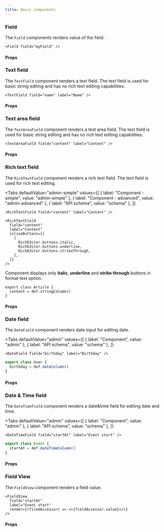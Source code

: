 ```yaml
---
title: Basic components
---
```



### Field

The `Field` components renders value of the field.

```tsx
<Field field="myField" />
```

#### Props

<PropsTable required>
  <SharedProps.field required />
  <SharedProps.defaultValue />
  <SharedProps.format />
  <SharedProps.isNonbearing />
  <SharedProps.key />
  <SharedProps.onBeforeUpdate />
  <SharedProps.onInitialize />
  <SharedProps.onUpdate />
</PropsTable>

### Text field

The `TextField` component renders a text field. The text field is used for basic string editing and has no rich text editing capabilities.

```tsx
<TextField field="name" label="Name" />
```

#### Props

<PropsTable>
  <SharedProps.field required />
  <SharedProps.label required />
  <SharedProps.about />
  <SharedProps.accessKey />
  <SharedProps.allowNewlines />
  <SharedProps.autoCapitalize />
</PropsTable>

### Text area field

The `TextAreaField` component renders a text area field. The text field is used for basic string editing and has no rich text editing capabilities.

```tsx
<TextAreaField field="content" label="Content" />
```

#### Props

<PropsTable>
  <SharedProps.field required />
  <SharedProps.label required />
</PropsTable>

### Rich text field

The `RichTextField` component renders a rich text field. The text field is used for rich text editing.

<Tabs
  defaultValue="admin-simple"
  values={[
    { label: "Component - simple", value: "admin-simple" },
    { label: "Component - advanced", value: "admin-advanced" },
    { label: "API schema", value: "schema" },
  ]}
>
  <TabItem value="admin-simple">

```tsx
<RichTextField field="content" label="Content" />
```

  </TabItem>
  <TabItem value="admin-advanced">

```tsx
<RichTextField
  field="content"
  label="Content"
  inlineButtons={[
    [
      RichEditor.buttons.italic,
      RichEditor.buttons.underline,
      RichEditor.buttons.strikeThrough,
    ],
  ]}
/>
```

Component displays only **italic**, **underline** and **strike through** buttons in format text option.

  </TabItem>

  <TabItem value="schema">

```tsx
export class Article {
  content = def.stringColumn()
}
```

  </TabItem>
</Tabs>

#### Props

<PropsTable>
  <SharedProps.field required />
  <SharedProps.label required />
  <SharedProps.inlineButtons />
</PropsTable>

### Date field

The `DateField` component renders date input for editing date.

<Tabs
  defaultValue="admin"
  values={[
    { label: "Component", value: "admin" },
    { label: "API schema", value: "schema" },
  ]}
>
  <TabItem value="admin">

```tsx
<DateField field="birthday" label="Birthday" />
```

  </TabItem>
  <TabItem value="schema">

```ts
export class User {
  birthday = def.dateColumn()
}
```

  </TabItem>
</Tabs>

#### Props

<PropsTable>
  <SharedProps.field required />
  <SharedProps.label required />
</PropsTable>

### Date & Time field

The `DateTimeField` component renders a date&time field for editing date and time.

<Tabs
  defaultValue="admin"
  values={[
    { label: "Component", value: "admin" },
    { label: "API schema", value: "schema" },
  ]}
>
  <TabItem value="admin">

```tsx
<DateTimeField field="startAt" label="Event start" />
```

  </TabItem>
  <TabItem value="schema">

```ts
export class Event {
  startAt = def.dateTimeColumn()
}
```

  </TabItem>
</Tabs>

#### Props

<PropsTable>
  <SharedProps.field required />
  <SharedProps.label required />
</PropsTable>

### Field View

The `FieldView` component renders a field value.

```tsx
<FieldView
  field="startAt"
  label="Event start"
  render={(filedAccessor) => <>{fieldAccessor.value}</>}
/>
```

#### Props

<PropsTable>
  <SharedProps.field required />
  <SharedProps.render required />
  <SharedProps.key />
  <SharedProps.fallbackIfUnpersisted />
</PropsTable>
